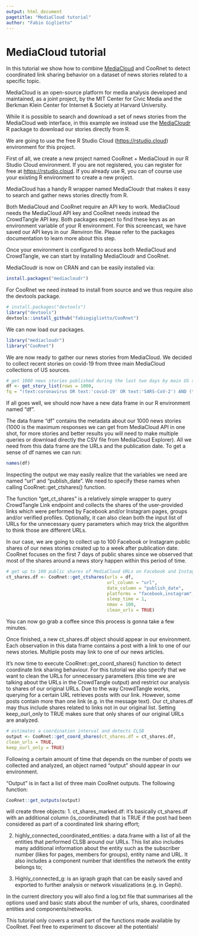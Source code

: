 ```yaml
---
output: html_document
pagetitle: "MediaCloud tutorial"
author: "Fabio Giglietto"
---
```

<div style="margin-top:15px;">
# MediaCloud tutorial

In this tutorial we show how to combine [MediaCloud](https://mediacloud.org/) and CooRnet to detect coordinated link sharing behavior on a dataset of news stories related to a specific topic.

MediaCloud is an open-source platform for media analysis developed and maintained, as a joint project, by the MIT Center for Civic Media and the Berkman Klein Center for Internet & Society at Harvard University.

While it is possible to search and download a set of news stories from the MediaCloud web interface, in this example we instead use the [MediaCloudr](https://github.com/jandix/mediacloudr) R package to download our stories directly from R.

We are going to use the free R Studio Cloud ([https://rstudio.cloud](https://rstudio.cloud)) environment for this project.

First of all, we create a new project named CooRnet + MediaCloud in our R Studio Cloud environment. If you are not registered, you can register for free at [https://rstudio.cloud](https://rstudio.cloud). If you already use R, you can of course use your existing R environment to create a new project.

MediaCloud has a handy R wrapper named MediaCloudr that makes it easy to search and gather news stories directly from R.

Both MediaCloud and CooRnet require an API key to work. MediaCloud needs the MediaCloud API key and CooRnet needs instead the CrowdTangle API key. Both packages expect to find these keys as an environment variable of your R environment. For this screencast, we have saved our API keys in our .Renviron file. Please refer to the packages documentation to learn more about this step.

Once your environment is configured to access both MediaCloud and CrowdTangle, we can start by installing MediaCloudr and CooRnet.

MediaCloudr is now on CRAN and can be easily installed via:

```r
install.packages("mediacloudr")
```

For CooRnet we need instead to install from source and we thus require also the devtools package.

```r
# install.packages("devtools")
library("devtools")
devtools::install_github("fabiogiglietto/CooRnet")
```

We can now load our packages.

```r
library("mediacloudr")
library("CooRnet")
```

We are now ready to gather our news stories from MediaCloud. We decided to collect recent stories on covid-19 from three main MediaCloud collections of US sources.  

```r
# get 1000 news stories published during the last two days by main US sources (see tags_ids) on covid-19 (assumes a valid MEDIACLOUD_API_KEY in env)
df <- get_story_list(rows = 1000,
fq = "(text:coronavirus OR text:'covid-19' OR text:'SARS-CoV-2') AND (tags_id_media:186572515 OR tags_id_media:186572435 OR tags_id_media:186572516 OR tags_id_media:162546808 OR tags_id_media:162546809) AND publish_date:[2020-03-30T00:00:00.000Z TO 2020-03-31T00:00:00.000Z]")
```

If all goes well, we should now have a new data frame in our R environment named “df”.

The data frame “df” contains the metadata about our 1000 news stories (1000 is the maximum responses we can get from MediaCloud API in one shot, for more stories and better results you will need to make multiple queries or download directly the CSV file from MediaCloud Explorer). All we need from this data frame are the URLs and the publication date. To get a sense of df names we can run:

```r
names(df)
```

Inspecting the output we may easily realize that the variables we need are named “url” and “publish_date”. We need to specify these names when calling CooRnet::get_ctshares() function.

The function “get_ct_shares” is a relatively simple wrapper to query CrowdTangle Link endpoint and collects the shares of the user-provided links which were performed by Facebook and/or Instagram pages, groups and/or verified profiles. Optionally, it can also clean both the input list of URLs for the unnecessary query parameters which may trick the algorithm to think those are different URLs.

In our case, we are going to collect up to 100 Facebook or Instagram public shares of our news stories created up to a week after publication date. CooRnet focuses on the first 7 days of public shares since we observed that most of the shares around a news story happen within this period of time.

```r
# get up to 100 public shares of MediaCloud URLs on Facebook and Instagram (assumes a valid CROWDTANGLE_API_KEY in env)
ct_shares.df <- CooRnet::get_ctshares(urls = df,
                                      url_column = "url",
                                      date_column = "publish_date",
                                      platforms = "facebook,instagram",
                                      sleep_time = 1,
                                      nmax = 100,
                                      clean_urls = TRUE)
```

You can now go grab a coffee since this process is gonna take a few minutes.

Once finished, a new ct_shares.df object should appear in our environment. Each observation in this data frame contains a post with a link to one of our news stories. Multiple posts may link to one of our news articles.

It’s now time to execute CooRnet::get_coord_shares() function to detect coordinate link sharing behaviour. For this tutorial we also specify that we want to clean the URLs for unnecessary parameters (this time we are talking about the URLs in the CrowdTangle output) and restrict our analysis to shares of our original URLs. Due to the way CrowdTangle works, querying for a certain URL retrieves posts with our link. However, some posts contain more than one link (e.g. in the message text). Our ct_shares.df may thus include shares related to links not in our original list. Setting keep_ourl_only to TRUE makes sure that only shares of our original URLs are analyzed.

```r
# estimates a coordination interval and detects CLSB
output <- CooRnet::get_coord_shares(ct_shares.df = ct_shares.df,
clean_urls = TRUE,
keep_ourl_only = TRUE)
```

Following a certain amount of time that depends on the number of posts we collected and analyzed, an object named “output” should appear in our environment.

“Output” is in fact a list of three main CooRnet outputs. The following function:

```r
CooRnet::get_outputs(output)
```

will create three objects:
1.  ct_shares_marked.df: it’s basically ct_shares.df with an additional column (is_coordinated) that is TRUE if the post had been considered as part of a coordinated link sharing effort;
    
2.  highly_connected_coordinated_entities: a data.frame with a list of all the entities that performed CLSB around our URLs. This list also includes many additional information about the entity such as the subscriber number (likes for pages, members for groups), entity name and URL. It also includes a component number that identifies the network the entity belongs to;
    
3.  Highly_connected_g: is an igraph graph that can be easily saved and exported to further analysis or network visualizations (e.g. in Gephi).
    
In the current directory you will also find a log.txt file that summarises all the options used and basic stats about the number of urls, shares, coordinated entities and components/networks.

This tutorial only covers a small part of the functions made available by CooRnet. Feel free to experiment to discover all the potentials!
